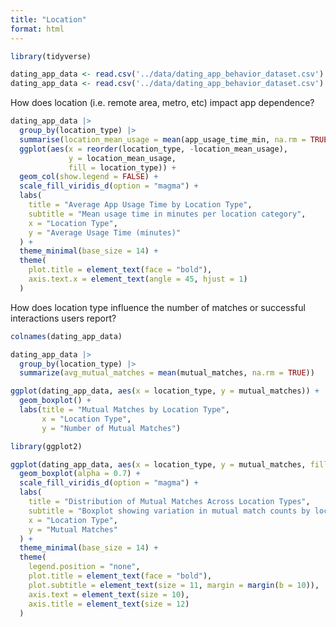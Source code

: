 ```yaml
---
title: "Location"
format: html
---
```




```r
library(tidyverse)

```

```r
dating_app_data <- read.csv('../data/dating_app_behavior_dataset.csv')
dating_app_data <- read.csv('../data/dating_app_behavior_dataset.csv')

```

How does location (i.e. remote area, metro, etc) impact app dependence? 
```r
dating_app_data |>
  group_by(location_type) |>
  summarise(location_mean_usage = mean(app_usage_time_min, na.rm = TRUE)) |>
  ggplot(aes(x = reorder(location_type, -location_mean_usage), 
             y = location_mean_usage, 
             fill = location_type)) +
  geom_col(show.legend = FALSE) +
  scale_fill_viridis_d(option = "magma") +
  labs(
    title = "Average App Usage Time by Location Type",
    subtitle = "Mean usage time in minutes per location category",
    x = "Location Type",
    y = "Average Usage Time (minutes)"
  ) +
  theme_minimal(base_size = 14) +
  theme(
    plot.title = element_text(face = "bold"),
    axis.text.x = element_text(angle = 45, hjust = 1)
  )
```


How does location type influence the number of matches or successful interactions users report?

```r
colnames(dating_app_data)
```

```r
dating_app_data |>
  group_by(location_type) |>
  summarize(avg_mutual_matches = mean(mutual_matches, na.rm = TRUE))

```

```r
ggplot(dating_app_data, aes(x = location_type, y = mutual_matches)) +
  geom_boxplot() +
  labs(title = "Mutual Matches by Location Type",
       x = "Location Type",
       y = "Number of Mutual Matches")
```
```r
library(ggplot2)

ggplot(dating_app_data, aes(x = location_type, y = mutual_matches, fill = location_type)) +
  geom_boxplot(alpha = 0.7) +
  scale_fill_viridis_d(option = "magma") +
  labs(
    title = "Distribution of Mutual Matches Across Location Types",
    subtitle = "Boxplot showing variation in mutual match counts by location category",
    x = "Location Type",
    y = "Mutual Matches"
  ) +
  theme_minimal(base_size = 14) +
  theme(
    legend.position = "none",
    plot.title = element_text(face = "bold"),
    plot.subtitle = element_text(size = 11, margin = margin(b = 10)),
    axis.text = element_text(size = 10),
    axis.title = element_text(size = 12)
  )


```

